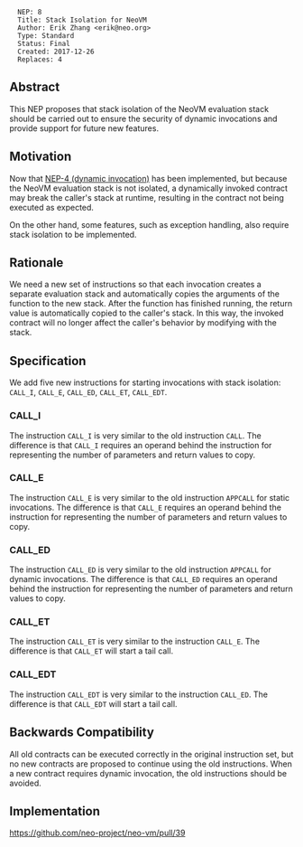 <pre>
  NEP: 8
  Title: Stack Isolation for NeoVM
  Author: Erik Zhang <erik@neo.org>
  Type: Standard
  Status: Final
  Created: 2017-12-26
  Replaces: 4
</pre>

==Abstract==

This NEP proposes that stack isolation of the NeoVM evaluation stack should be carried out to ensure the security of dynamic invocations and provide support for future new features.

==Motivation==

Now that [[nep-4.mediawiki|NEP-4 (dynamic invocation)]] has been implemented, but because the NeoVM evaluation stack is not isolated, a dynamically invoked contract may break the caller's stack at runtime, resulting in the contract not being executed as expected.

On the other hand, some features, such as exception handling, also require stack isolation to be implemented.

==Rationale==

We need a new set of instructions so that each invocation creates a separate evaluation stack and automatically copies the arguments of the function to the new stack. After the function has finished running, the return value is automatically copied to the caller's stack. In this way, the invoked contract will no longer affect the caller's behavior by modifying with the stack.

==Specification==

We add five new instructions for starting invocations with stack isolation: <code>CALL_I</code>, <code>CALL_E</code>, <code>CALL_ED</code>, <code>CALL_ET</code>, <code>CALL_EDT</code>.

===CALL_I===

The instruction <code>CALL_I</code> is very similar to the old instruction <code>CALL</code>. The difference is that <code>CALL_I</code> requires an operand behind the instruction for representing the number of parameters and return values to copy.

===CALL_E===

The instruction <code>CALL_E</code> is very similar to the old instruction <code>APPCALL</code> for static invocations. The difference is that <code>CALL_E</code> requires an operand behind the instruction for representing the number of parameters and return values to copy.

===CALL_ED===

The instruction <code>CALL_ED</code> is very similar to the old instruction <code>APPCALL</code> for dynamic invocations. The difference is that <code>CALL_ED</code> requires an operand behind the instruction for representing the number of parameters and return values to copy.

===CALL_ET===

The instruction <code>CALL_ET</code> is very similar to the instruction <code>CALL_E</code>. The difference is that <code>CALL_ET</code> will start a tail call.

===CALL_EDT===

The instruction <code>CALL_EDT</code> is very similar to the instruction <code>CALL_ED</code>. The difference is that <code>CALL_EDT</code> will start a tail call.

==Backwards Compatibility==

All old contracts can be executed correctly in the original instruction set, but no new contracts are proposed to continue using the old instructions. When a new contract requires dynamic invocation, the old instructions should be avoided.

==Implementation==

https://github.com/neo-project/neo-vm/pull/39
